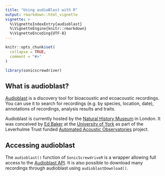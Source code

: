 ---
title: "Using audioBlast with R"
output: rmarkdown::html_vignette
vignette: >
  %\VignetteIndexEntry{audioblast}
  %\VignetteEngine{knitr::rmarkdown}
  %\VignetteEncoding{UTF-8}
---

```{r, include = FALSE}
knitr::opts_chunk$set(
  collapse = TRUE,
  comment = "#>"
)
```

```{r setup, message=FALSE}
library(sonicscrewdriver)
```

## What is audioblast?

[Audioblast](https://audioblast.org) is a discovery tool for bioacoustic and ecoacoustic recordings. You can use it to search for recordings (e.g. by species, location, date), annotations of recordings, analysis results and traits.

Audioblast is currently hosted by the [Natural History Museum](https://www.nhm.ac.uk/) in London. It was conceived by [Ed Baker](https://ebaker.me.uk) at the [University of York](https://www.york.ac.uk/) as part of the Leverhulme Trust funded [Automated Acoustic Observatories](https://ebaker.me.uk/aao) project.

## Accessing audioblast

The `audioblast()` function of `SonicScrewdriveR` is a wrapper allowing full access to the [Audioblast API](https://api.audioblast.org). It is also possible to download many recordings through audioblast using `audioblastDownload()`.
